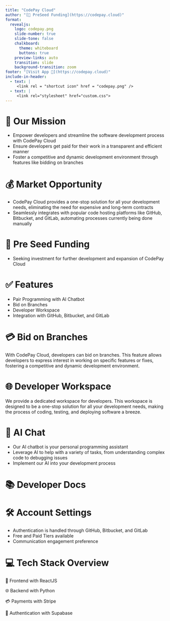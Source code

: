 ```yaml
---
title: "CodePay Cloud"
author: "[🌱 PreSeed Funding](https://codepay.cloud)"
format:
  revealjs: 
    logo: codepay.png
    slide-number: true
    slide-tone: false
    chalkboard: 
      theme: whiteboard
      buttons: true
    preview-links: auto
    transition: slide
    background-transition: zoom
footer: "[Visit App 🚝](https://codepay.cloud)"
include-in-header:
  - text: |
     <link rel = "shortcut icon" href = "codepay.png" />
  - text: |
     <link rel="stylesheet" href="custom.css">
---
```


# 📑 Our Mission

-   Empower developers and streamline the software development process with CodePay Cloud
-   Ensure developers get paid for their work in a transparent and efficient manner
-   Foster a competitive and dynamic development environment through features like bidding on branches

# 💰 Market Opportunity

-   CodePay Cloud provides a one-stop solution for all your development needs, eliminating the need for expensive and long-term contracts
-   Seamlessly integrates with popular code hosting platforms like GitHub, Bitbucket, and GitLab, automating processes currently being done manually

# 🌱 Pre Seed Funding

-   Seeking investment for further development and expansion of CodePay Cloud

# ✅ Features

-   Pair Programming with AI Chatbot
-   Bid on Branches
-   Developer Workspace
-   Integration with GitHub, Bitbucket, and GitLab

# 💳 Bid on Branches

With CodePay Cloud, developers can bid on branches. This feature allows developers to express interest in working on specific features or fixes, fostering a competitive and dynamic development environment.

# 🌐 Developer Workspace

We provide a dedicated workspace for developers. This workspace is designed to be a one-stop solution for all your development needs, making the process of coding, testing, and deploying software a breeze.

# 💬 AI Chat

-   Our AI chatbot is your personal programming assistant
-   Leverage AI to help with a variety of tasks, from understanding complex code to debugging issues
-   Implement our AI into your development process

# 📚 Developer Docs

# 🛠️ Account Settings

-   Authentication is handled through GitHub, Bitbucket, and GitLab
-   Free and Paid Tiers available
-   Communication engagement preference

# 💻 Tech Stack Overview

🎈 Frontend with ReactJS

🌐 Backend with Python

💳 Payments with Stripe

🚀 Authentication with Supabase